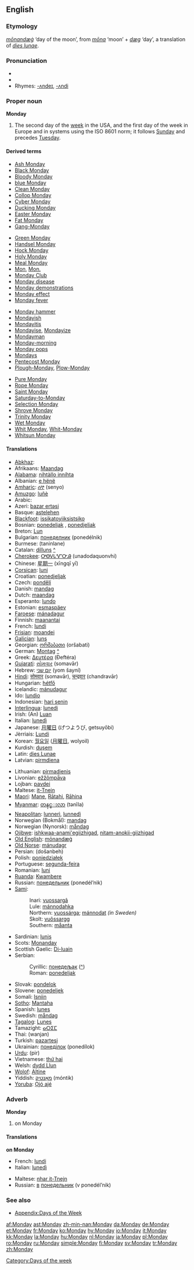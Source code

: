 ==English==
===Etymology===
{{OE.}} ''[[monandæg|mōnandæġ]]'' ‘day of the moon’, from ''[[mona#Old English|mōna]]'' ‘moon’ + ''[[dæg]]'' ‘day’, a translation of {{L.}} ''[[dies lunae]]''.

===Pronunciation===
*{{IPA|/ˈmʌndeɪ/, /ˈmʌndi/}}
*{{audio|en-us-Monday.ogg|Audio (US)}}
*Rhymes: [[Rhymes:English:-ʌndeɪ|-ʌndeɪ]], [[Rhymes:English:-ʌndi|-ʌndi]]

===Proper noun===
'''Monday'''

#The second day of the [[week]] in the USA, and the first day of the week in Europe and in systems using the ISO 8601 norm; it follows [[Sunday]] and precedes [[Tuesday]].

====Derived terms====
{{top4}}
*[[Ash Monday]]
*[[Black Monday]]
*[[Bloody Monday]]
*[[blue Monday]]
*[[Clean Monday]]
*[[Collop Monday]]
*[[Cyber Monday]]
*[[Ducking Monday]]
*[[Easter Monday]]
*[[Fat Monday]]
*[[Gang-Monday]]
{{mid4}}
*[[Green Monday]]
*[[Handsel Monday]]
*[[Hock Monday]]
*[[Holy Monday]]
*[[Meal Monday]]
*[[Mon]], [[Mon.]]
*[[Monday Club]]
*[[Monday disease]]
*[[w:Monday demonstrations|Monday demonstrations]]
*[[Monday effect]]
*[[Monday fever]]
{{mid4}}
*[[Monday hammer]]
*[[Mondayish]]
*[[Mondayitis]]
*[[Mondayise]], [[Mondayize]]
*[[Mondayman]]
*[[Monday-morning]]<!--adjective-->
*[[Monday pops]]
*[[Mondays]]<!--adverb-->
*[[Pentecost Monday]]
*[[Plough-Monday]], [[Plow-Monday]]
{{mid4}}
*[[Pure Monday]]
*[[Rope Monday]]
*[[Saint Monday]]
*[[Saturday-to-Monday]]
*[[Selection Monday]]
*[[Shrove Monday]]
*[[Trinity Monday]]
*[[Wet Monday]]
*[[Whit Monday]], [[Whit-Monday]]
*[[Whitsun Monday]]
{{bottom}}

====Translations====
{{top}}
*[[Abkhaz]]: {{RUchar|[[ашәахь]]}} {{IPAchar|(ašwax’)}}
*Afrikaans: [[Maandag]]
*[[Alabama]]: [[nihtàllo inníhta]]
*Albanian: [[e hënë]]
*[[Amharic]]: [[ሰኞ]] (senyo)
*[[Amuzgo]]: [[luñè]]
*Arabic: {{ARchar|[[الاثنين|الإثنين]]}} {{Unicode|(al-’iθnéin)}}
*Azeri: [[bazar ertəsi]]
*Basque: [[astelehen]]
*[[Blackfoot]]: [[issikatoyiiksistsiko]]
*Bosnian: [[ponedeljak#Bosnian|ponedeljak]] {{m}}, [[ponedjeljak#Bosnian|ponedjeljak]] {{m}}
*Breton: [[Lun]] {{m}}
*Bulgarian: [[понеделник]] (ponedélnik) {{m}}
*Burmese: (taninlane)
*Catalan: [[dilluns]] {{m}} [[:ca:dilluns|^]]
*[[Cherokee]]: [[ᎤᎾᏙᏓᏉᏅᎯ]] (unadodaquonvhi)
*Chinese: [[星期一]] (xīngqī yī)
*[[Corsican]]: [[luni]]
*Croatian: [[ponedjeljak]] {{m}}
*Czech: [[pondělí]] {{n}}
*Danish: [[mandag]]
*Dutch: [[maandag]] {{m}}
*Esperanto: [[lundo]]
*Estonian: [[esmaspäev]]
*[[Faroese]]: [[mánadagur]] {{m}}
*Finnish: [[maanantai]]
*French: [[lundi]] {{m}}
*[[Frisian]]: [[moandei]]
*[[Galician]]: [[luns]]
*Georgian: [[ორშაბათი]] (oršabati)
*German: [[Montag]] {{m}} [[:de:Montag|^]]
*Greek: [[Δευτέρα]] (Ðeftéra) {{f}}
*[[Gujarati]]: [[સોમવાર]] (somavār)
*Hebrew: [[יום שני]] (yom šayní)
*[[Hindi]]: [[सोमवार]] (somavār), [[चन्द्रवार]] (chandravār)
*Hungarian: [[hétfő]]
*Icelandic: [[mánudagur]] {{m}}
*Ido: [[lundio]]
*Indonesian: [[hari senin]]
*[[Interlingua]]: [[lunedi]]
*Irish: (An) [[Luan]]
*Italian: [[lunedì]] {{m}}
*Japanese: [[月曜日]] (げつようび, getsuyōbi)
*Jèrriais: [[Lundi]] {{m}}
*Korean: [[월요일]] ([[月曜日]], wolyoil)
*Kurdish: [[duşem]]
*Latin: [[dies Lunae]]
*Latvian: [[pirmdiena]]
{{mid}}
*Lithuanian: [[pirmadienis]] {{m}}
*Livonian: [[ežžõmpǟva]]
*Lojban: [[pavdei]]
*Maltese: [[it-Tnejn]]
*[[Maori]]: [[Mane]], [[Rātahi]], [[Rāhina]]
*[[Myanmar]]: [[တနင္းလာ]] (tənĩla)
*[[Neapolitan]]: [[lunnerì]], [[lunnedì]]
*Norwegian (Bokmål): [[mandag]]
*Norwegian (Nynorsk): [[måndag]]
*[[Ojibwe]]: [[ishkwaa-anami'egiizhigad]], [[nitam-anokii-giizhigad]]
*[[Old English]]: [[monandæg|mōnandæġ]] {{m}}
*[[Old Norse]]: [[mánudagr]] {{m}}
*Persian: {{FAchar|[[دوشنبه]]}} (došanbeh)
*Polish: [[poniedziałek]]
*Portuguese: [[segunda-feira]]
*Romanian: [[luni]] {{f}}
*[[Ruanda]]: [[Kwambere]]
*Russian: [[понедельник]] (ponedél’nik) {{m}}
*[[Sami]]:
*:Inari: [[vuossargâ]]
*:Lule: [[mánnodahka]]
*:Northern: [[vuossárga]]; [[mánnodat]] ''(in Sweden)''
*:Skolt: [[vuõssargg]]
*:Southern: [[måanta]]
*Sardinian: [[lunis]]
*Scots: [[Monanday]]
*Scottish Gaelic: [[Di-luain]]
*Serbian:
*:Cyrillic: [[понедељак#Serbian|понедељак]] ([[:sr:понедељак|^]]) {{m}}
*:Roman: [[ponedeljak#Serbian|ponedeljak]] {{m}}
*Slovak: [[pondelok]] {{m}}
*Slovene: [[ponedeljek]] {{m}}
*Somali: [[Isniin]]
*[[Sotho]]: [[Mantaha]]
*Spanish: [[lunes]] {{m}}
*Swedish: [[måndag]] {{c}}
*[[Tagalog]]: [[Lunes]]
*Tamazight: [[ⴰⵔⵉⵎ]]
*Thai: {{THchar|[[วันจันทร์]]}} (wanjan)
*Turkish: [[pazartesi]]
*Ukrainian: [[понеділок]] (ponedílok) {{m}}
*[[Urdu]]: {{URchar|[[پیر]]}} (pir)
*Vietnamese: [[thứ hai]]
*Welsh: [[dydd Llun]] {{m}}
*[[Wolof]]: [[Altine]]
*Yiddish: [[מאָנטיק]] (móntik)
*[[Yoruba]]: [[Ọjó ajé]]
{{bottom}}

===Adverb===
'''Monday'''

#on Monday

====Translations====
'''on Monday'''
{{top}}
*French: [[lundi]]
*Italian: [[lunedì]]
{{mid}}
*Maltese: [[nhar it-Tnejn]]
*Russian: [[в#Russian|в]] [[понедельник]] (v ponedél’nik)
{{bottom}}

===See also===
*[[Appendix:Days of the Week]]

[[Category:Days of the week]]

[[af:Monday]]
[[ast:Monday]]
[[zh-min-nan:Monday]]
[[da:Monday]]
[[de:Monday]]
[[et:Monday]]
[[fr:Monday]]
[[ko:Monday]]
[[hy:Monday]]
[[io:Monday]]
[[it:Monday]]
[[kk:Monday]]
[[la:Monday]]
[[hu:Monday]]
[[nl:Monday]]
[[ja:Monday]]
[[pl:Monday]]
[[ro:Monday]]
[[ru:Monday]]
[[simple:Monday]]
[[fi:Monday]]
[[sv:Monday]]
[[tr:Monday]]
[[zh:Monday]]